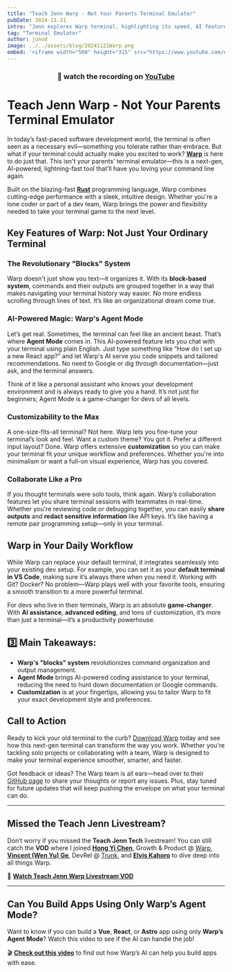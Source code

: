 ```yaml
---
title: "Teach Jenn Warp - Not Your Parents Terminal Emulator"
pubDate: 2024-11-21
intro: "Jenn explores Warp terminal, highlighting its speed, AI features (like agent mode), block-based organization, and extensive customization options, comparing it to traditional terminals."
tag: "Terminal Emulator"
author: junod
image: ../../assets/blog/20241121Warp.png
embed: '<iframe width="560" height="315" src="https://www.youtube.com/embed/L8Q7X4_CcME?si=G-_Aof9vBTJyHuQU" title="YouTube video player" frameborder="0" allow="accelerometer; autoplay; clipboard-write; encrypted-media; gyroscope; picture-in-picture; web-share" referrerpolicy="strict-origin-when-cross-origin" allowfullscreen></iframe>'
---
```

### <center>👀 watch the recording on [YouTube](https://youtu.be/YtK3rHqza9I)</center>

# Teach Jenn Warp - Not Your Parents Terminal Emulator

In today’s fast-paced software development world, the terminal is often seen as a necessary evil—something you tolerate rather than embrace. But what if your terminal could actually make you excited to work? **[Warp](https://app.warp.dev/referral/6PVQ9W)** is here to do just that. This isn't your parents' terminal emulator—this is a next-gen, AI-powered, lightning-fast tool that’ll have you loving your command line again.

Built on the blazing-fast **[Rust](https://www.rust-lang.org/)** programming language, Warp combines cutting-edge performance with a sleek, intuitive design. Whether you're a lone coder or part of a dev team, Warp brings the power and flexibility needed to take your terminal game to the next level.

## Key Features of Warp: Not Just Your Ordinary Terminal

### **The Revolutionary "Blocks" System**
Warp doesn't just show you text—it organizes it. With its **block-based system**, commands and their outputs are grouped together in a way that makes navigating your terminal history way easier. No more endless scrolling through lines of text. It’s like an organizational dream come true.

### **AI-Powered Magic: Warp's Agent Mode**
Let’s get real. Sometimes, the terminal can feel like an ancient beast. That’s where **Agent Mode** comes in. This AI-powered feature lets you chat with your terminal using plain English. Just type something like “How do I set up a new React app?” and let Warp's AI serve you code snippets and tailored recommendations. No need to Google or dig through documentation—just ask, and the terminal answers.

Think of it like a personal assistant who knows your development environment and is always ready to give you a hand. It’s not just for beginners; Agent Mode is a game-changer for devs of all levels.

### **Customizability to the Max**
A one-size-fits-all terminal? Not here. Warp lets you fine-tune your terminal’s look and feel. Want a custom theme? You got it. Prefer a different input layout? Done. Warp offers extensive **customization** so you can make your terminal fit your unique workflow and preferences. Whether you're into minimalism or want a full-on visual experience, Warp has you covered.

### **Collaborate Like a Pro**
If you thought terminals were solo tools, think again. Warp’s collaboration features let you share terminal sessions with teammates in real-time. Whether you're reviewing code or debugging together, you can easily **share outputs** and **redact sensitive information** like API keys. It’s like having a remote pair programming setup—only in your terminal.

## Warp in Your Daily Workflow

While Warp can replace your default terminal, it integrates seamlessly into your existing dev setup. For example, you can set it as your **default terminal in VS Code**, making sure it’s always there when you need it. Working with Git? Docker? No problem—Warp plays well with your favorite tools, ensuring a smooth transition to a more powerful terminal.

For devs who live in their terminals, Warp is an absolute **game-changer**. With **AI assistance**, **advanced editing**, and tons of customization, it’s more than just a terminal—it’s a productivity powerhouse.

## 3️⃣ Main Takeaways:
- **Warp's "blocks" system** revolutionizes command organization and output management.
- **Agent Mode** brings AI-powered coding assistance to your terminal, reducing the need to hunt down documentation or Google commands.
- **Customization** is at your fingertips, allowing you to tailor Warp to fit your exact development style and preferences.

## Call to Action

Ready to kick your old terminal to the curb? [Download Warp](https://warp.dev) today and see how this next-gen terminal can transform the way you work. Whether you're tackling solo projects or collaborating with a team, Warp is designed to make your terminal experience smoother, smarter, and faster.

Got feedback or ideas? The Warp team is all ears—head over to their [GitHub page](https://github.com/warp) to share your thoughts or report any issues. Plus, stay tuned for future updates that will keep pushing the envelope on what your terminal can do.

---

## Missed the Teach Jenn Livestream?

Don’t worry if you missed the **Teach Jenn Tech** livestream! You can still catch the **VOD** where I joined **[Hong Yi Chen](https://www.linkedin.com/in/hong-yi-chen/)**, Growth & Product @ [Warp](https://www.warp.dev/), **[Vincent (Wen Yu) Ge](https://www.linkedin.com/in/wen-yu-ge/)**, DevRel @ [Trunk](https://trunk.io/), and **[Elvis Kahoro](https://www.linkedin.com/in/elviskahoro/)** to dive deep into all things Warp.

🎥 **[Watch Teach Jenn Warp Livestream VOD](https://youtu.be/YtK3rHqza9I)**

---

## Can You Build Apps Using Only Warp’s Agent Mode?

Want to know if you can build a **Vue**, **React**, or **Astro** app using only **Warp’s Agent Mode**? Watch this video to see if the AI can handle the job!

🎬 **[Check out this video](https://youtu.be/Ti_sTJdFwh0)** to find out how Warp’s AI can help you build apps with ease.
